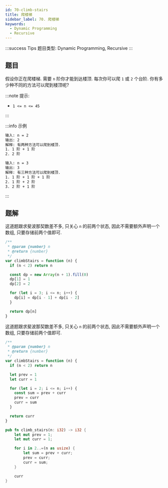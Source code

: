 ```yaml
---
id: 70-climb-stairs
title: 爬楼梯
sidebar_label: 70. 爬楼梯
keywords:
  - Dynamic Programming
  - Recursive
---
```


:::success Tips
题目类型: Dynamic Programming, Recursive
:::

## 题目

假设你正在爬楼梯. 需要 `n` 阶你才能到达楼顶. 每次你可以爬 `1` 或 `2` 个台阶. 你有多少种不同的方法可以爬到楼顶呢?

:::note 提示:

- `1 <= n <= 45`

:::

:::info 示例

```bash
输入: n = 2
输出: 2
解释: 有两种方法可以爬到楼顶.
1. 1 阶 + 1 阶
2. 2 阶
```

```bash
输入: n = 3
输出: 3
解释: 有三种方法可以爬到楼顶.
1. 1 阶 + 1 阶 + 1 阶
2. 1 阶 + 2 阶
3. 2 阶 + 1 阶
```

:::

## 题解


<Tabs>
<TabItem value="JavaScript - 动态规划一维数组" label="JavaScript - 动态规划一维数组" default>

这道题跟求斐波那契数差不多, 只关心 `n` 的前两个状态, 因此不需要额外声明一个数组, 只要存储前两个值即可.

```ts
/**
 * @param {number} n
 * @return {number}
 */
var climbStairs = function (n) {
  if (n < 2) return n

  const dp = new Array(n + 1).fill(0)
  dp[1] = 1
  dp[2] = 2

  for (let i = 3; i <= n; i++) {
    dp[i] = dp[i - 1] + dp[i - 2]
  }

  return dp[n]
}
```

</TabItem>
<TabItem value="JavaScript - 动态规划优化版" label="JavaScript - 动态规划优化版">

这道题跟求斐波那契数差不多, 只关心 `n` 的前两个状态, 因此不需要额外声明一个数组, 只要存储前两个值即可.

```ts
/**
 * @param {number} n
 * @return {number}
 */
var climbStairs = function (n) {
  if (n < 2) return n

  let prev = 1
  let curr = 1

  for (let i = 2; i <= n; i++) {
    const sum = prev + curr
    prev = curr
    curr = sum
  }

  return curr
}
```

</TabItem>
<TabItem value="Rust" label="Rust">

```rust
pub fn climb_stairs(n: i32) -> i32 {
    let mut prev = 1;
    let mut curr = 1;

    for i in 2..=(n as usize) {
        let sum = prev + curr;
        prev = curr;
        curr = sum;
    }

    curr
}
```

</TabItem>
</Tabs>
